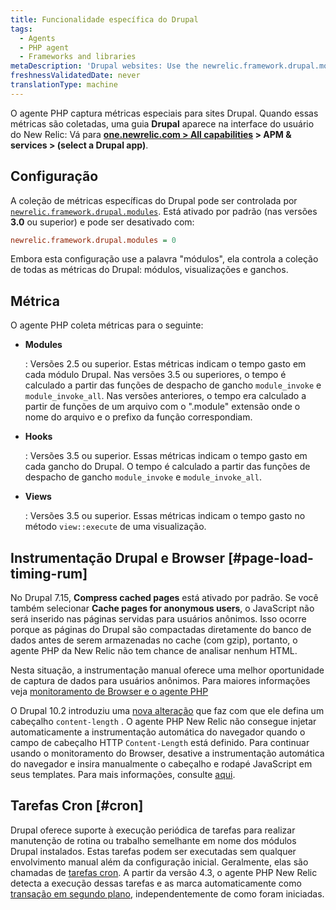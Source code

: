 ```yaml
---
title: Funcionalidade específica do Drupal
tags:
  - Agents
  - PHP agent
  - Frameworks and libraries
metaDescription: 'Drupal websites: Use the newrelic.framework.drupal.modules INI setting to capture special metrics for modules, hooks, views, and browser instrumentation.'
freshnessValidatedDate: never
translationType: machine
---
```


O agente PHP captura métricas especiais para sites Drupal. Quando essas métricas são coletadas, uma guia <DNT>**Drupal**</DNT> aparece na interface do usuário do New Relic: Vá para <DNT>**[one.newrelic.com > All capabilities](https://one.newrelic.com/all-capabilities) > APM & services > (select a Drupal app)**</DNT>.

## Configuração

A coleção de métricas específicas do Drupal pode ser controlada por [`newrelic.framework.drupal.modules`](/docs/php/php-agent-phpini-settings#inivar-framework-drupal-modules). Está ativado por padrão (nas versões <DNT>**3.0**</DNT> ou superior) e pode ser desativado com:

```ini
newrelic.framework.drupal.modules = 0
```

Embora esta configuração use a palavra "módulos", ela controla a coleção de todas as métricas do Drupal: módulos, visualizações e ganchos.

## Métrica

O agente PHP coleta métricas para o seguinte:

* <DNT>**Modules**</DNT>

  : Versões 2.5 ou superior. Estas métricas indicam o tempo gasto em cada módulo Drupal. Nas versões 3.5 ou superiores, o tempo é calculado a partir das funções de despacho de gancho `module_invoke` e `module_invoke_all`. Nas versões anteriores, o tempo era calculado a partir de funções de um arquivo com o ".module" extensão onde o nome do arquivo e o prefixo da função correspondiam.

* <DNT>**Hooks**</DNT>

  : Versões 3.5 ou superior. Essas métricas indicam o tempo gasto em cada gancho do Drupal. O tempo é calculado a partir das funções de despacho de gancho `module_invoke` e `module_invoke_all`.

* <DNT>**Views**</DNT>

  : Versões 3.5 ou superior. Essas métricas indicam o tempo gasto no método `view::execute` de uma visualização.

## Instrumentação Drupal e Browser [#page-load-timing-rum]

No Drupal 7.15, <DNT>**Compress cached pages**</DNT> está ativado por padrão. Se você também selecionar <DNT>**Cache pages for anonymous users**</DNT>, o JavaScript <InlinePopover type="browser"/>não será inserido nas páginas servidas para usuários anônimos. Isso ocorre porque as páginas do Drupal são compactadas diretamente do banco de dados antes de serem armazenadas no cache (com gzip), portanto, o agente PHP da New Relic não tem chance de analisar nenhum HTML.

Nesta situação, a instrumentação manual oferece uma melhor oportunidade de captura de dados para usuários anônimos. Para maiores informações veja [monitoramento de Browser e o agente PHP](/docs/apm/agents/php-agent/features/browser-monitoring-php-agent/)

O Drupal 10.2 introduziu uma [nova alteração](https://www.drupal.org/node/3298551) que faz com que ele defina um cabeçalho `content-length` . O agente PHP New Relic não consegue injetar automaticamente a instrumentação automática do navegador quando o campo de cabeçalho HTTP `Content-Length` está definido. Para continuar usando o monitoramento do Browser, desative a instrumentação automática do navegador e insira manualmente o cabeçalho e rodapé JavaScript em seus templates. Para mais informações, consulte [aqui](/docs/apm/agents/php-agent/features/browser-monitoring-php-agent/#auto_instrumentation).

## Tarefas Cron [#cron]

Drupal oferece suporte à execução periódica de tarefas para realizar manutenção de rotina ou trabalho semelhante em nome dos módulos Drupal instalados. Estas tarefas podem ser executadas sem qualquer envolvimento manual além da configuração inicial. Geralmente, elas são chamadas de [tarefas cron](https://drupal.org/cron "O link abre em uma nova janela"). A partir da versão 4.3, o agente PHP New Relic detecta a execução dessas tarefas e as marca automaticamente como [transação em segundo plano,](/docs/features/monitoring-background-processes#ui) independentemente de como foram iniciadas.
